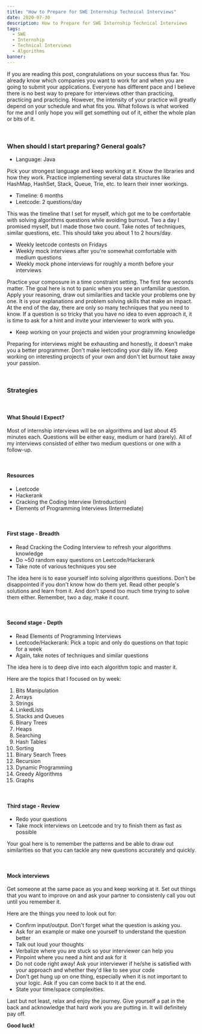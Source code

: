 ```yaml
---
title: "How to Prepare for SWE Internship Technical Interviews"
date: 2020-07-30
description: How to Prepare for SWE Internship Technical Interviews
tags:
  - SWE
  - Internship
  - Technical Interviews
  - Algorithms
banner:
---
```


If you are reading this post, congratulations on your success thus far. You already know which companies you want to work for and when you are going to submit your applications.
Everyone has different pace and I believe there is no best way to prepare for interviews other than practicing, practicing and practicing. 
However, the intensity of your practice will greatly depend on your schedule and what fits you.
What follows is what worked for me and I only hope you will get something out of it, either the whole plan or bits of it.

<br />

### When should I start preparing? General goals?

- Language: Java

Pick your strongest language and keep working at it. Know the libraries and how they work.
Practice implementing several data structures like HashMap, HashSet, Stack, Queue, Trie, etc. to learn their inner workings.

- Timeline: 6 months
- Leetcode: 2 questions/day

This was the timeline that I set for myself, which got me to be comfortable with solving algorithms questions while avoiding burnout.
Two a day I promised myself, but I made those two count. Take notes of techniques, similar questions, etc. This should take you about 1 to 2 hours/day.

- Weekly leetcode contests on Fridays
- Weekly mock interviews after you're somewhat comfortable with medium questions
- Weekly mock phone interviews for roughly a month before your interviews

Practice your composure in a time constraint setting. The first few seconds matter. 
The goal here is not to panic when you see an unfamiliar question. Apply your reasoning, draw out similarities and tackle your problems one by one.
It is your explanations and problem solving skills that make an impact. At the end of the day, there are only so many techniques that you need to know.
If a question is so tricky that you have no idea to even approach it, it is time to ask for a hint and invite your interviewer to work with you.


- Keep working on your projects and widen your programming knowledge

Preparing for interviews might be exhausting and honestly, it doesn't make you a better programmer. Don't make leetcoding your daily life.
Keep working on interesting projects of your own and don't let burnout take away your passion.

<br />

### Strategies

<br />

#### What Should I Expect?

Most of internship interviews will be on algorithms and last about 45 minutes each. Questions will be either easy, medium or hard (rarely).
All of my interviews consisted of either two medium questions or one with a follow-up.

<br />

#### Resources

- Leetcode
- Hackerank
- Cracking the Coding Interview (Introduction)
- Elements of Programming Interviews (Intermediate)

<br />

#### First stage - Breadth

- Read Cracking the Coding Interview to refresh your algorithms knowledge
- Do ~50 random easy questions on Leetcode/Hackerank
- Take note of various techniques you see

The idea here is to ease yourself into solving algorithms questions. Don't be disappointed if you don't know how do them yet. Read other people's solutions and learn from it. 
And don't spend too much time trying to solve them either. Remember, two a day, make it count.

<br />

#### Second stage - Depth

- Read Elements of Programming Interviews
- Leetcode/Hackerank: Pick a topic and only do questions on that topic for a week
- Again, take notes of techniques and similar questions

The idea here is to deep dive into each algorithm topic and master it.

Here are the topics that I focused on by week:

1. Bits Manipulation
2. Arrays
3. Strings
4. LinkedLists
5. Stacks and Queues
6. Binary Trees
7. Heaps
8. Searching
9. Hash Tables
10. Sorting
11. Binary Search Trees
12. Recursion
13. Dynamic Programming
14. Greedy Algorithms
15. Graphs

<br />

#### Third stage - Review

- Redo your questions
- Take mock interviews on Leetcode and try to finish them as fast as possible

Your goal here is to remember the patterns and be able to draw out similarities so that you can tackle any new questions accurately and quickly.

<br />

#### Mock interviews

Get someone at the same pace as you and keep working at it. Set out things that you want to improve on and ask your partner to consistenly call you out until you remember it.

Here are the things you need to look out for:

- Confirm input/output. Don't forget what the question is asking you.
- Ask for an example or make one yourself to understand the question better
- Talk out loud your thoughts
- Verbalize where you are stuck so your interviewer can help you
- Pinpoint where you need a hint and ask for it
- Do not code right away! Ask your interviewer if he/she is satisfied with your approach and whether they'd like to see your code
- Don't get hung up on one thing, especially when it is not important to your logic. Ask if you can come back to it at the end.
- State your time/space complexities.


Last but not least, relax and enjoy the journey. Give yourself a pat in the back and acknowledge that hard work you are putting in.
It will definitely pay off.

**Good luck!**